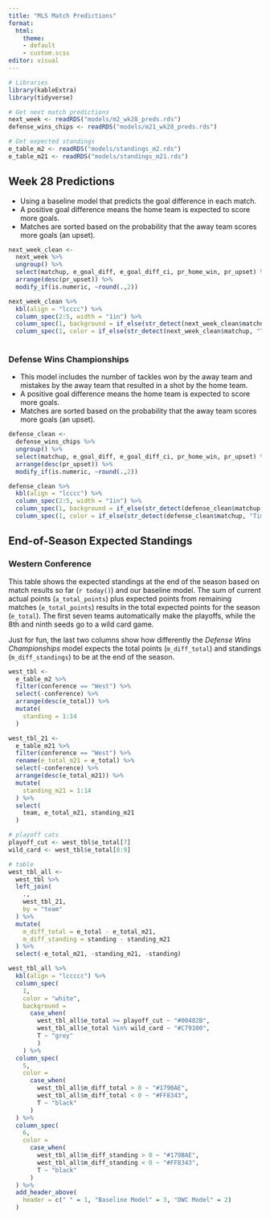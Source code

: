 ```yaml
---
title: "MLS Match Predictions"
format: 
  html:
    theme: 
    - default
    - custom.scss
editor: visual
---
```


```r
# Libraries
library(kableExtra)
library(tidyverse)

# Get next match predictions
next_week <- readRDS("models/m2_wk28_preds.rds")
defense_wins_chips <- readRDS("models/m21_wk28_preds.rds")

# Get expected standings
e_table_m2 <- readRDS("models/standings_m2.rds")
e_table_m21 <- readRDS("models/standings_m21.rds")

```

## Week 28 Predictions

-   Using a baseline model that predicts the goal difference in each match.
-   A positive goal difference means the home team is expected to score more goals.
-   Matches are sorted based on the probability that the away team scores more goals (an upset).

::: {.table-grid}
```r
next_week_clean <- 
  next_week %>% 
  ungroup() %>% 
  select(matchup, e_goal_diff, e_goal_diff_ci, pr_home_win, pr_upset) %>% 
  arrange(desc(pr_upset)) %>% 
  modify_if(is.numeric, ~round(.,2)) 

next_week_clean %>% 
  kbl(align = "lcccc") %>% 
  column_spec(2:5, width = "1in") %>% 
  column_spec(1, background = if_else(str_detect(next_week_clean$matchup, "Timbers"), "#00482B", "white")) %>% 
  column_spec(1, color = if_else(str_detect(next_week_clean$matchup, "Timbers"), "#C79100", "black"))
  
```
:::

### Defense Wins Championships

-   This model includes the number of tackles won by the away team and mistakes by the away team that resulted in a shot by the home team.
-   A positive goal difference means the home team is expected to score more goals.
-   Matches are sorted based on the probability that the away team scores more goals (an upset).

::: {.table-grid}
```r
defense_clean <- 
  defense_wins_chips %>% 
  ungroup() %>% 
  select(matchup, e_goal_diff, e_goal_diff_ci, pr_home_win, pr_upset) %>% 
  arrange(desc(pr_upset)) %>% 
  modify_if(is.numeric, ~round(.,2)) 

defense_clean %>%
  kbl(align = "lcccc") %>% 
  column_spec(2:5, width = "1in") %>% 
  column_spec(1, background = if_else(str_detect(defense_clean$matchup, "Timbers"), "#00482B", "white")) %>% 
  column_spec(1, color = if_else(str_detect(defense_clean$matchup, "Timbers"), "#C79100", "black"))
```
:::

## End-of-Season Expected Standings

### Western Conference

This table shows the expected standings at the end of the season based on match results so far (`r today()`) and our baseline model. The sum of current actual points (`a_total_points`) plus expected points from remaining matches (`e_total_points`) results in the total expected points for the season (`e_total`). The first seven teams automatically make the playoffs, while the 8th and ninth seeds go to a wild card game.

Just for fun, the last two columns show how differently the *Defense Wins Championships* model expects the total points (`m_diff_total`) and standings (`m_diff_standings`) to be at the end of the season.

::: {.table-grid}
```r
west_tbl <- 
  e_table_m2 %>% 
  filter(conference == "West") %>% 
  select(-conference) %>% 
  arrange(desc(e_total)) %>% 
  mutate(
    standing = 1:14
  )

west_tbl_21 <- 
  e_table_m21 %>% 
  filter(conference == "West") %>% 
  rename(e_total_m21 = e_total) %>% 
  select(-conference) %>% 
  arrange(desc(e_total_m21)) %>% 
  mutate(
    standing_m21 = 1:14
  ) %>% 
  select(
    team, e_total_m21, standing_m21
  )

# playoff cats
playoff_cut <- west_tbl$e_total[7]
wild_card <- west_tbl$e_total[8:9]

# table
west_tbl_all <-  
  west_tbl %>% 
  left_join(
    .,
    west_tbl_21,
    by = "team"
  ) %>% 
  mutate(
    m_diff_total = e_total - e_total_m21,
    m_diff_standing = standing - standing_m21
  ) %>% 
  select(-e_total_m21, -standing_m21, -standing) 

west_tbl_all %>% 
  kbl(align = "lccccc") %>% 
  column_spec(
    1,
    color = "white",
    background = 
      case_when(
        west_tbl_all$e_total >= playoff_cut ~ "#00482B", 
        west_tbl_all$e_total %in% wild_card ~ "#C79100",
        T ~ "grey"
        )
    ) %>% 
  column_spec(
    5,
    color = 
      case_when(
        west_tbl_all$m_diff_total > 0 ~ "#179BAE", 
        west_tbl_all$m_diff_total < 0 ~ "#FF8343", 
        T ~ "black"
      )
  ) %>% 
  column_spec(
    6,
    color = 
      case_when(
        west_tbl_all$m_diff_standing > 0 ~ "#179BAE", 
        west_tbl_all$m_diff_standing < 0 ~ "#FF8343", 
        T ~ "black"
      )
  ) %>% 
  add_header_above(
    header = c(" " = 1, "Baseline Model" = 3, "DWC Model" = 2)
  )
```
:::
